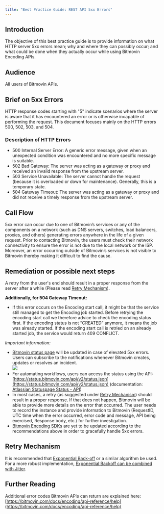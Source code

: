 ```yaml
---
title: "Best Practice Guide: REST API 5xx Errors"
---
```


## Introduction

The objective of this best practice guide is to provide information on what HTTP server 5xx errors mean; why and where they can possibly occur; and what could be done when they actually occur while using Bitmovin Encoding APIs.

## Audience

All users of Bitmovin APIs.

## Brief on 5xx Errors

HTTP response codes starting with "5" indicate scenarios where the server is aware that it has encountered an error or is otherwise incapable of performing the request. This document focuses mainly on the HTTP errors 500, 502, 503, and 504.

### Description of HTTP Errors

* 500 Internal Server Error: A generic error message, given when an unexpected condition was encountered and no more specific message is suitable.
* 502 Bad Gateway: The server was acting as a gateway or proxy and received an invalid response from the upstream server.
* 503 Service Unavailable: The server cannot handle the request (because it is overloaded or down for maintenance). Generally, this is a temporary state.
* 504 Gateway Timeout: The server was acting as a gateway or proxy and did not receive a timely response from the upstream server.

## Call Flow

5xx error can occur due to one of Bitmovin’s services or any of the components on a network (such as DNS servers, switches, load balancers, proxies, and others) generating errors anywhere in the life of a given request. Prior to contacting Bitmovin, the users must check their network connectivity to ensure the error is not due to the local network or the ISP. Moreover, an error occurring outside of Bitmovin’s services is not visible to Bitmovin thereby making it difficult to find the cause.

## Remediation or possible next steps

A retry from the user's end should result in a proper response from the server after a while (Please read [Retry Mechanism](/encoding/docs/best-practice-guide-rest-api-5xx-errors#retry-mechanism)).

**Additionally, for 504 Gateway Timeout:**

* If this error occurs on the Encoding start call, it might be that the service still managed to get the Encoding job started. Before retrying the encoding start call we therefore advice to check the encoding status first. If the encoding status is not “CREATED” anymore, it means the job was already started. If the encoding start call is retried on an already started job, the service would return 409 CONFLICT.

_Important information:_

* [Bitmovin status page](https://status.bitmovin.com/) will be updated in case of elevated 5xx errors. Users can subscribe to the notifications whenever Bitmovin creates, updates or resolves an incident.  
![](/images/encoding/docs/de663e1-image.png)
* For automating workflows, users can access the status using the API: [https://status.bitmovin.com/api/v2/status.json](https://status.bitmovin.com/api/v2/status.json) (documentation: [Atlassian Statuspage Status - API](https://metastatuspage.com/api))
* In most cases, a retry (as suggested under [Retry Mechanism](/encoding/docs/best-practice-guide-rest-api-5xx-errors#retry-mechanism)) should result in a proper response. If that does not happen, Bitmovin will be able to provide more details on the error that occurred. The user needs to record the instance and provide information to Bitmovin (RequestID, UTC time when the error occurred, error code and message, API being exercised, Response body, etc.) for further investigation.
* [Bitmovin Encoding SDKs](/encoding/docs/sdks) are yet to be updated according to the recommendations above in order to gracefully handle 5xx errors.

## Retry Mechanism

It is recommended that [Exponential Back-off](https://en.wikipedia.org/wiki/Exponential%5Fbackoff) or a similar algorithm be used. For a more robust implementation, [Exponential Backoff can be combined with Jitter](http://www.awsarchitectureblog.com/2015/03/backoff.html).

## Further Reading

Additional error codes Bitmovin APIs can return are explained here: [https://bitmovin.com/docs/encoding/api-reference/help](https://bitmovin.com/docs/encoding/api-reference/help)